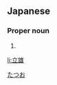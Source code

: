 ==Japanese==
{{ja-kanjitab|立|雄}}

===Proper noun===
{{ja-pos|proper|たつお}}

# {{given name|male|lang=ja}}

[[Category:Japanese male given names|たつお]]

[[li:立雄]]